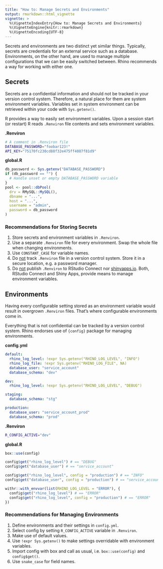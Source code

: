 ```yaml
---
title: "How to: Manage Secrets and Environments"
output: rmarkdown::html_vignette
vignette: >
  %\VignetteIndexEntry{How to: Manage Secrets and Environments}
  %\VignetteEngine{knitr::rmarkdown}
  %\VignetteEncoding{UTF-8}
---
```



Secrets and environments are two distinct yet similar things.
Typically, secrets are credentials for an external service such as a database.
Environments, on the other hand, are used to manage multiple configurations that we can be easily switched between.
Rhino recommends a way for working with either one.


## Secrets
Secrets are a confidential information and should not be tracked in your version control system.
Therefore, a natural place for them are system environment variables.
Variables set in system environment can be retrieved within your code with `Sys.getenv()`.

R provides a way to easily set environment variables.
Upon a session start (or restart) R reads `.Renviron` file contents and sets environment variables.

**.Renviron**
```sh
# A comment in .Renviron file
DATABASE_PASSWORD="foobar123!"
API_KEY="75170fc230cd88f32e475ff4087f81d9"
```

**global.R**
```r
db_password <- Sys.getenv("DATABASE_PASSWORD")
if (db_password == "") {
  # Handle unset or empty DATABASE_PASSWORD variable
}
pool <- pool::dbPool(
  drv = RMySQL::MySQL(),
  dbname = "...",
  host = "...",
  username = "admin",
  password = db_password
)
```

### Recommendations for Storing Secrets
1. Store secrets and environment variables in `.Renviron`.
1. Use a separate `.Renviron` file for every environment. Swap the whole file when changing environments.
1. Use `CONSTANT_CASE` for variable names.
1. Do <u>not</u> track `.Renviron` file in a version control system. Store it in a secure location, e.g. a password manager.
1. Do <u>not</u> publish `.Renviron` to RStudio Connect nor [shinyapps.io](https://www.shinyapps.io/). Both, RStudio Connect and Shiny Apps, provide means to manage environment variables.


## Environments
Having every configurable setting stored as an environment variable would result in overgrown `.Renviron` files.
That's where configurable environments come in.

Everything that is not confidential can be tracked by a version control system.
Rhino endorses use of `{config}` package for managing environments.

**config.yml**
```yml
default:
  rhino_log_level: !expr Sys.getenv("RHINO_LOG_LEVEL", "INFO")
  rhino_log_file: !expr Sys.getenv("RHINO_LOG_FILE", NA)
  database_user: "service_account"
  database_schema: "dev"

dev:
  rhino_log_level: !expr Sys.getenv("RHINO_LOG_LEVEL", "DEBUG")

staging:
  database_schema: "stg"

production:
  database_user: "service_account_prod"
  database_schema: "prod"
```

**.Renviron**
```sh
R_CONFIG_ACTIVE="dev"
```

**global.R**
```r
box::use(config)

config$get("rhino_log_level") # == "DEBUG"
config$get("database_user") # == "service_account"

config$get("rhino_log_level", config = "production") # == "INFO"
config$get("database_user", config = "production") # == "service_account_prod"

withr::with_envvar(list(RHINO_LOG_LEVEL = "ERROR"), {
  config$get("rhino_log_level") # == "ERROR"
  config$get("rhino_log_level", config = "production") # == "ERROR"
})
```

### Recommendations for Managing Environments
1. Define environments and their settings in `config.yml`.
1. Select config by setting `R_CONFIG_ACTIVE` variable in `.Renviron`.
1. Make use of default values.
1. Use `!expr Sys.getenv()` to make settings overridable with environment variables.
1. Import config with box and call as usual, i.e. `box::use(config)` and `config$get()`.
1. Use `snake_case` for field names.
